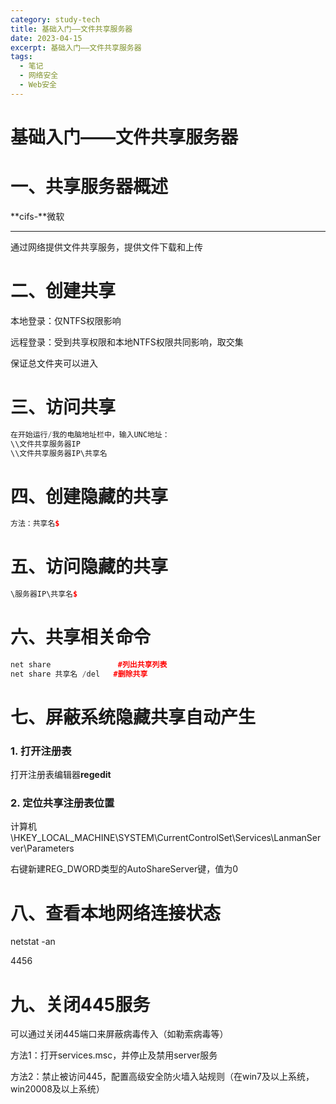 ```yaml
---
category: study-tech
title: 基础入门——文件共享服务器
date: 2023-04-15
excerpt: 基础入门——文件共享服务器
tags:
  - 笔记
  - 网络安全
  - Web安全
---
```

# 基础入门——文件共享服务器

# 一、共享服务器概述

**cifs-**微软

---

通过网络提供文件共享服务，提供文件下载和上传

# 二、创建共享

本地登录：仅NTFS权限影响

远程登录：受到共享权限和本地NTFS权限共同影响，取交集

保证总文件夹可以进入

# 三、访问共享

```c
在开始运行/我的电脑地址栏中，输入UNC地址：
\\文件共享服务器IP
\\文件共享服务器IP\共享名
```

# 四、创建隐藏的共享

```cpp
方法：共享名$
```

# 五、访问隐藏的共享

```cpp
\服务器IP\共享名$
```

# 六、共享相关命令

```cpp
net share               #列出共享列表
net share 共享名 /del   #删除共享
```

# 七、屏蔽系统隐藏共享自动产生

### 1. 打开注册表

打开注册表编辑器**regedit**

### 2. 定位共享注册表位置

计算机\HKEY_LOCAL_MACHINE\SYSTEM\CurrentControlSet\Services\LanmanServer\Parameters

右键新建REG_DWORD类型的AutoShareServer键，值为0

# 八、查看本地网络连接状态

netstat -an

4456

# 九、关闭445服务

可以通过关闭445端口来屏蔽病毒传入（如勒索病毒等）

方法1：打开services.msc，并停止及禁用server服务

方法2：禁止被访问445，配置高级安全防火墙入站规则（在win7及以上系统，win20008及以上系统）